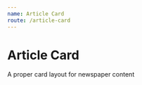 ```yaml
---
name: Article Card
route: /article-card
---
```



# Article Card

A proper card layout for newspaper content

<Props of={ArticleCard} />

<Playground>
  <ArticleCard
  displayType='vert'
  headline='The Quad: &#8216;Black Christmas&#8217; remake to regift feminism to horror genre 45 years later'
  excerpt='<p>Christmas came early this year &#8211; at least, if you&#8217;re a horror fan.\n&#8216;Tis the season for nostalgia, since early last month, two high-profile projects were unveiled.</p>\n'
  url="./#"
  date={"11 July 2019, 10:40 am"}
  authors={[{
  name: "Ryan Wu",
  url: "./#",
  }]}
  category={{
  name: "News",
  url: "./#",
  }}
  imageurl="https://dailybruin.com/images/2019/06/web.ae_.lorenzo.picA_.AK_-640x427.jpg"
  />

</Playground>
